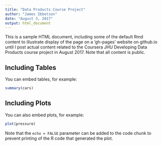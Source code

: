 ```yaml
---
title: "Data Products Course Project"
author: "James Ibbetson"
date: "August 3, 2017"
output: html_document
---
```



This is a sample HTML document, including some of the default Rmd content to illustrate display of the page on a 'gh-pages' website on github.io until I post actual content related to the Coursera JHU Developing Data Products course project in August 2017. Note that all content is public.


## Including Tables

You can embed tables, for example:

```r
summary(cars)
```

## Including Plots

You can also embed plots, for example:

```r
plot(pressure)
```

Note that the `echo = FALSE` parameter can be added to the code chunk to prevent printing of the R code that generated the plot.